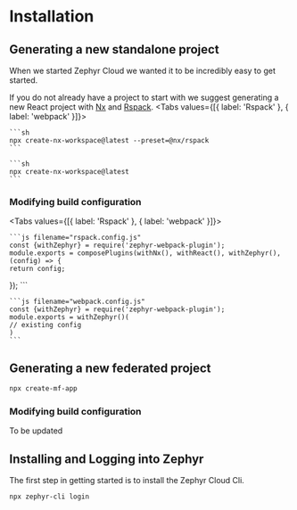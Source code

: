 # Installation


## Generating a new standalone project
When we started Zephyr Cloud we wanted it to be incredibly easy to get started.

If you do not already have a project to start with we suggest generating a new React project with [Nx](https://nx.dev/) and [Rspack](https://rspack.dev/).
<Tabs values={[{ label: 'Rspack' }, { label: 'webpack' }]}>
  <Tab>

    ```sh
    npx create-nx-workspace@latest --preset=@nx/rspack
    ```

  </Tab>

  <Tab>

    ```sh
    npx create-nx-workspace@latest
    ```

  </Tab>
</Tabs>

### Modifying build configuration

<Tabs values={[{ label: 'Rspack' }, { label: 'webpack' }]}>
  <Tab>

    ```js filename="rspack.config.js"
    const {withZephyr} = require('zephyr-webpack-plugin');
    module.exports = composePlugins(withNx(), withReact(), withZephyr(), (config) => {
    return config;
  });
    ```

  </Tab>

  <Tab>

    ```js filename="webpack.config.js"
    const {withZephyr} = require('zephyr-webpack-plugin');
    module.exports = withZephyr()(
    // existing config
    )
    ```

  </Tab>
</Tabs>

## Generating a new federated project
```sh filename="Terminal"
npx create-mf-app
```
### Modifying build configuration
To be updated

## Installing and Logging into Zephyr
The first step in getting started is to install the Zephyr Cloud Cli.

```sh filename="Terminal"
npx zephyr-cli login
```
